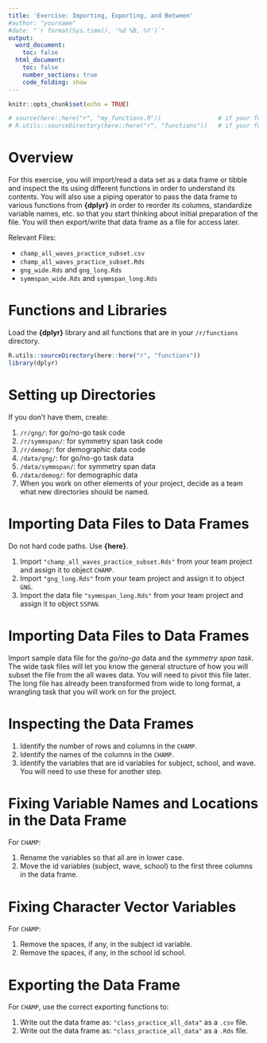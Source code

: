 ```yaml
---
title: 'Exercise: Importing, Exporting, and Between'
#author: "yourname"
#date: "`r format(Sys.time(), '%d %B, %Y')`"
output:
  word_document:
    toc: false
  html_document:
    toc: false
    number_sections: true
    code_folding: show
---
```


```r
knitr::opts_chunk$set(echo = TRUE)
```


```r
# source(here::here("r", "my_functions.R"))                # if your functions are in a file
# R.utils::sourceDirectory(here::here("r", "functions"))   # if your functions are in files inside of a directory
```

# **Overview**

For this exercise, you will import/read a data set as a data frame or tibble and inspect the its using different functions in order to understand its contents. You will also use a piping operator to pass the data frame to various functions from **{dplyr}** in order to reorder its columns, standardize variable names, etc. so that you start thinking about initial preparation of the file. You will then export/write that data frame as a file for access later.

Relevant Files:

- `champ_all_waves_practice_subset.csv`
- `champ_all_waves_practice_subset.Rds`
- `gng_wide.Rds` and `gng_long.Rds`
- `symmspan_wide.Rds` and `symmspan_long.Rds`


# **Functions and Libraries**

Load the **{dplyr}** library and all functions that are in your `/r/functions` directory. 

```r
R.utils::sourceDirectory(here::here("r", "functions"))
library(dplyr)
```


# **Setting up Directories**

If you don't have them, create:

1. `/r/gng/`: for go/no-go task code
2. `/r/symmspan/`: for symmetry span task code 
3. `/r/demog/`: for demographic data code
4. `/data/gng/`: for go/no-go task data
5. `/data/symmspan/`: for symmetry span data 
6. `/data/demog/`: for demographic data
7. When you work on other elements of your project, decide as a team what new directories should be named.


# **Importing Data Files to Data Frames**

Do not hard code paths. Use **{here}**.

1. Import  `"champ_all_waves_practice_subset.Rds"` from your team project and assign it to object `CHAMP`.
2. Import `"gng_long.Rds"` from your team project and assign it to object `GNG`.
3. Import the data file `"symmspan_long.Rds"` from your team project and assign it to object `SSPAN`.


# **Importing Data Files to Data Frames**

Import sample data file for the *go/no-go* data and the *symmetry span task*. The wide task files will let you know the general structure of how you will subset the file from the all waves data. You will need to pivot this file later. The long file has already been transformed from wide to long format, a wrangling task that you will work on for the project.



# **Inspecting the Data Frames**

1. Identify the number of rows and columns in the `CHAMP`.
2. Identify the names of the columns in the `CHAMP`.
3. Identify the variables that are id variables for subject, school, and wave. You will need to use these for another step.


# **Fixing Variable Names and Locations in the Data Frame**

For `CHAMP`:

1. Rename the variables so that all are in lower case.
2. Move the id variables (subject, wave, school) to the first three columns in the data frame.



# **Fixing Character Vector Variables**

For `CHAMP`:

1. Remove the spaces, if any, in the subject id variable.
2. Remove the spaces, if any, in the school id school.



# **Exporting the Data Frame**

For `CHAMP`, use the correct exporting functions to:

1. Write out the data frame as: `"class_practice_all_data"` as a `.csv` file. 
2. Write out the data frame as: `"class_practice_all_data"` as a `.Rds` file.  
